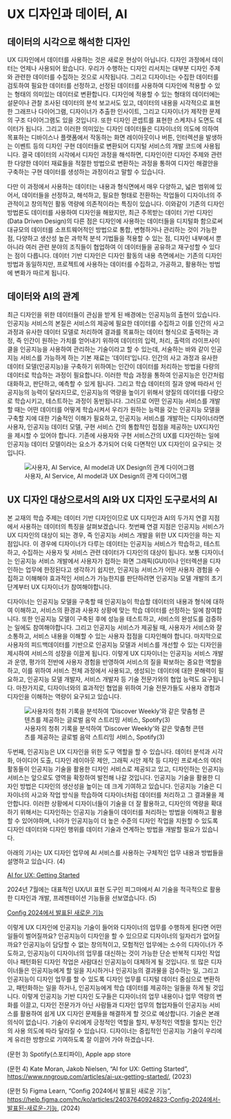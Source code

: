 # UX 디자인과 데이터, AI

## 데이터의 시각으로 해석한 디자인

UX 디자인에서 데이터를 사용하는 것은 새로운 현상이 아닙니다. 디자인 과정에서 데이터는 언제나 사용되어 왔습니다. 우리가 수행하는 디자인 리서치는 대부분 디자인 주제와 관련한 데이터를 수집하는 것으로 시작됩니다. 그리고 디자이너는 수집한 데이터를 검토하여 필요한 데이터를 선정하고, 선정된 데이터를 사용하여 디자인에 적용할 수 있는 형태의 의미있는 데이터로 변환합니다. 디자인에 적용할 수 있는 형태의 데이터에는 설문이나 관찰 조사된 데이터의 분석 보고서도 있고, 데이터의 내용을 시각적으로 표현한 그래프나 다이어그램, 디자이너가 추출한 인사이트, 그리고 디자이너가 제작한 문제의 구조 다이어그램도 있을 것입니다. 또한 디자인 콘셉트를 표현한 스케치나 도면도 데이터가 됩니다. 그리고 이러한 의미있는 디자인 데이터들은 디자이너의 의도에 의하여 목표하는 디바이스나 플랫폼에서 작동하는 화면 레이아웃이나 버튼, 인터렉션을 발생하는 이벤트 등의 디자인 구현 데이터들로 변환되어 디지털 서비스의 개발 코드에 사용됩니다. 결국 데이터의 시각에서 디자인 과정을 해석하면, 디자인이란 디자인 주제와 관련한 다양한 데이터 재료들을 적절한 방법으로 변환하는 과정을 통하여 디자인 해결안을 구축하는 구현 데이터를 생성하는 과정이라고 말할 수 있습니다.

다만 이 과정에서 사용하는 데이터는 내용과 형식면에서 매우 다양하고, 넓은 범위에 있어서, 데이터들을 선정하고, 해석하고, 필요한 형태로 전환하는 작업들이 디자이너의 주관적이고 창의적인 활동 역량에 의존적이라는 특징이 있습니다. 이와같이 기존의 디자인 방법론도 데이터를 사용하여 디자인을 해왔지만, 최근 주목받는 데이터 기반 디자인(Data Driven Design)의 다른 점은 디자인에 사용하는 데이터들을 디지털화 함으로써 대규모의 데이터를 소프트웨어적인 방법으로 통합, 변형하거나 관리하는 것이 가능한 점, 다양하고 생산성 높은 과학적 분석 기법들을 적용할 수 있는 점, 디자인 내부에서 뿐 아니라 여러 관련 분야의 조직들이 협업하여 이 데이터들을 공유하고 재구성할 수 있다는 점이 다릅니다. 데이터 기반 디자인은 디자인 활동의 내용 측면에서는 기존의 디자인 방법과 동일하지만, 프로젝트에 사용하는 데이터를 수집하고, 가공하고, 활용하는 방법에 변화가 따르게 됩니다.

## 데이터와 AI의 관계

최근 디자인을 위한 데이터들이 관심을 받게 된 배경에는 인공지능의 출현이 있습니다. 인공지능 서비스의 본질은 서비스의 제공에 필요한 데이터를 수집하고 이를 인간의 사고 과정과 유사한 데이터 모델로 처리하여 결과를 목표하는 데이터 형식으로 출력하는 과정, 즉 인간이 원하는 가치를 얻어내기 위하여 데이터의 입력, 처리, 출력의 라이프사이클을 인공지능을 사용하여 관리하는 기술이라고 할 수 있는데, 서술하는 바와 같이 인공지능 서비스를 가능하게 하는 기본 재료는 ‘데이터’입니다. 인간의 사고 과정과 유사한 데이터 모델(인공지능)을 구축하기 위하여는 인간이 데이터를 처리하는 방법을 다량의 데이터로 학습하는 과정이 필요합니다. 이러한 학습 과정을 통하여 인공지능은 인간처럼 대화하고, 판단하고, 예측할 수 있게 됩니다. 그리고 학습 데이터의 질과 양에 따라서 인공지능의 능력이 달라지므로, 인공지능의 역량을 높이기 위해서 양질의 데이터를 다량으로 학습시키고, 테스트하는 과정이 동반됩니다. 그러므로 어떤 인공지능 서비스를 개발할 때는 어떤 데이터를 어떻게 학습시켜서 우리가 원하는 능력을 갖는 인공지능 모델을 구축할 지에 대한 기술적인 이해가 필요하고, 인공지능 서비스를 개발하는 디자이너라면 사용자, 인공지능 데이터 모델, 구현 서비스 간의 통합적인 접점을 제공하는 UX디자인을 제시할 수 있어야 합니다. 기존에 사용자와 구현 서비스간의 UX를 디자인하는 일에 인공지능 데이터 모델이라는 요소가 추가되어 더욱 다면적인 UX 디자인이 요구되는 것입니다.

![사용자, AI Service, AI model과 UX Design의 관계 다이어그램](img/fig1.png){fig-align="center"}

## UX 디자인 대상으로서의 AI와 UX 디자인 도구로서의 AI

본 교재의 학습 주제는 데이터 기반 디자인이므로 UX 디자인과 AI의 두가지 연결 지점에서 사용하는 데이터의 특징을 살펴보겠습니다. 첫번째 연결 지점은 인공지능 서비스가 UX 디자인의 대상이 되는 경우, 즉 인공지능 서비스 개발을 위한 UX 디자인을 하는 지점입니다. 이 경우에 디자이너가 다루는 데이터는 인공지능 서비스가 학습하고, 테스트하고, 수집하는 사용자 및 서비스 관련 데이터가 디자인의 대상이 됩니다. 보통 디자이너는 인공지능 서비스 개발에서 사용자가 접하는 화면 그래픽(GUI)이나 인터렉션을 디자인하는 업무에 한정된다고 생각하기 쉽지만, 인공지능 서비스가 어떤 사용자 경험을 수집하고 이해해야 효과적인 서비스가 가능한지를 판단하려면 인공지능 모델 개발의 초기 단계부터 UX 디자이너가 참여해야합니다.

디자이너는 인공지능 모델을 구축할 때 인공지능이 학습할 데이터의 내용과 형식에 대하여 이해하고, 서비스의 환경과 사용자 상황에 맞는 학습 데이터를 선정하는 일에 참여합니다. 또한 인공지능 모델이 구축된 후에 성능을 테스트하고, 서비스의 완성도를 검증하는 일에도 참여해야합니다. 그리고 인공지능 서비스가 제공될 때, 사용자가 서비스와 잘 소통하고, 서비스 내용을 이해할 수 있는 사용자 접점을 디자인해야 합니다. 마지막으로 사용자의 피드백데이터를 기반으로 인공지능 모델과 서비스를 개선할 수 있는 디자인을 제시하여 서비스의 성장을 이끌게 됩니다. 이렇게 UX 디자이너는 인공지능 서비스 개발과 운영, 평가의 전반에 사용자 경험을 반영하여 서비스의 질을 확보하는 중요한 역할을 하고, 이를 위하여 서비스 전체 과정에서 사용되고, 생성되는 데이터에 대한 문해력이 필요하고, 인공지능 모델 개발자, 서비스 개발자 등 기술 전문가와의 협업 능력도 요구됩니다. 마찬가지로, 디자이너와의 효과적인 협업을 위하여 기술 전문가들도 사용자 경험과 디자인을 이해하는 역량이 요구되고 있습니다.

![사용자의 청취 기록을 분석하여 'Discover Weekly'와 같은 맞춤형 콘텐츠를 제공하는 글로벌 음악 스트리밍 서비스, Spotify(3)](img/fig2.png){fig-align="center"}

두번째, 인공지능은 UX 디자인을 위한 도구 역할을 할 수 있습니다. 데이터 분석과 시각화, 아이디어 도출, 디자인 레이아웃 제안, 그래픽 시안 제작 등 디자인 프로세스의 여러 활동들이 인공지능 기술을 활용한 디자인 서비스로 제공되고 있고, 디자인하는 인공지능 서비스는 앞으로도 영역을 확장하여 발전해 나갈 것입니다. 인공지능 기술을 활용한 디자인 방법은 디자인의 생산성을 높이는 데 크게 기여하고 있습니다. 인공지능 기술은 디자이너의 사고와 작업 방식을 학습하여 디자이너처럼 데이터를 처리하고 그 결과물을 제안합니다. 이러한 상황에서 디자이너들이 기술을 더 잘 활용하고, 디자인의 역량을 확대하기 위해서는 디자인하는 인공지능 기술들이 데이터를 처리하는 방법을 이해하고 활용할 수 있어야하며, 나아가 인공지능이 더 높은 수준의 디자인 작업을 지원할 수 있도록 디자인 데이터와 디자인 행위를 데이터 기술과 연계하는 방법을 개발할 필요가 있습니다.

아래의 기사는 UX 디자인 업무에 AI 서비스를 사용하는 구체적인 업무 내용과 방법들을 설명하고 있습니다. (4)

[AI for UX: Getting Started](https://www.nngroup.com/articles/ai-ux-getting-started/)

2024년 7월에는 대표적인 UX/UI 표현 도구인 피그마에서 AI 기술을 적극적으로 활용한 디자인과 개발, 프레젠테이션 기능들을 선보였습니다. (5)

[Config 2024에서 발표된 새로운 기능](https://help.figma.com/hc/ko/articles/24037640924823-Config-2024에서-발표된-새로운-기능)

이렇게 UX 디자인에 인공지능 기술이 들어와 디자이너의 업무를 수행하게 된다면 어떤 일들이 벌어질까요? 인공지능이 디자인을 할 수 있으므로 디자이너의 일자리가 없어질까요? 인공지능이 담당할 수 없는 창의적이고, 모험적인 업무에는 소수의 디자이너가 주도하고, 인공지능이 디자이너의 업무를 대신하는 것이 가능한 단순 반복적 디자인 작업이나 패턴화된 디자인 작업은 사람대신 인공지능이 대체하게 될 것입니다. 또 많은 디자이너들은 인공지능에게 할 일을 지시하거나 인공지능의 결과물을 검수하는 일, 그리고 인공지능이 디자인 업무를 할 수 있도록 디자인 업무를 디지털 데이터 중심으로 변환하고, 패턴화하는 일을 하거나, 인공지능에게 학습 데이터를 제공하는 일들을 하게 될 것입니다. 이렇게 인공지능 기반 디자인 도구들은 디자이너의 업무 내용이나 업무 역량의 변화를 이끌고, 디자인 전문가가 아닌 사람들과 디자인 업무의 협업자들이 인공지능 서비스를 활용하여 쉽게 UX 디자인 문제들을 해결하게 할 것으로 예상합니다. 기술은 본래 의식이 없습니다. 기술이 우리에게 긍정적인 역할을 할지, 부정적인 역할을 할지는 인간의 사용 의도에 따라 달라질 수 있습니다. 디자이너는 중립적인 인공지능 기술이 우리에게 유리한 방향으로 기여하도록 잘 이끌어 가야 하겠습니다.

(문헌 3) Spotify(스포티파이), Apple app store

(문헌 4) Kate Moran, Jakob Nielsen, “AI for UX: Getting Started”, <https://www.nngroup.com/articles/ai-ux-getting-started/>, (2023)

(문헌 5) Figma Learn, “Config 2024에서 발표된 새로운 기능”, <https://help.figma.com/hc/ko/articles/24037640924823-Config-2024에서-발표된-새로운-기능>, (2024)
